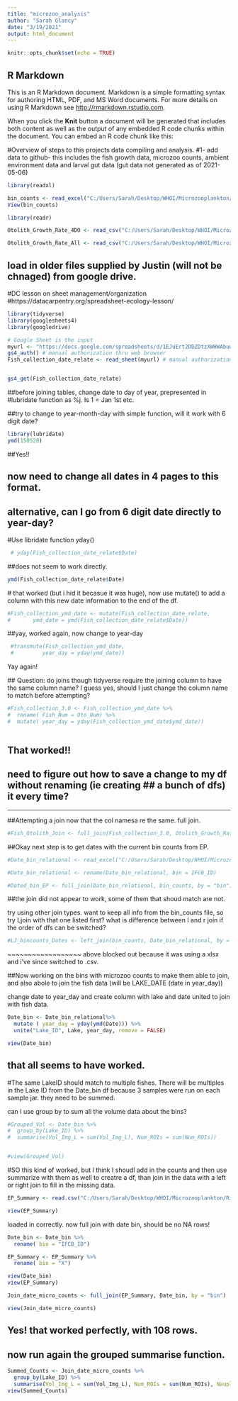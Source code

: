 ```yaml
---
title: "microzoo_analysis"
author: "Sarah Glancy"
date: "3/19/2021"
output: html_document
---
```


```r
knitr::opts_chunk$set(echo = TRUE)
```

## R Markdown

This is an R Markdown document. Markdown is a simple formatting syntax for authoring HTML, PDF, and MS Word documents. For more details on using R Markdown see <http://rmarkdown.rstudio.com>.

When you click the **Knit** button a document will be generated that includes both content as well as the output of any embedded R code chunks within the document. You can embed an R code chunk like this:

#Overview of steps to this projects data compiling and analysis. 
#1- add data to github- this includes the fish growth data, microzoo counts, ambient environment data and larval gut data (gut data not generated as of 2021-05-06)

```r

library(readxl)

bin_counts <- read_excel("C:/Users/Sarah/Desktop/WHOI/Microzooplankton/binCounts_20210506.xlsx")
View(bin_counts)

library(readr)

Otolith_Growth_Rate_4DO <- read_csv("C:/Users/Sarah/Desktop/WHOI/Microzooplankton/Otolith_Growth_Rate_4DO.csv")

Otolith_Growth_Rate_All <- read_csv("C:/Users/Sarah/Desktop/WHOI/Microzooplankton/Otolith_Growth_Rate_all.csv")

```

## load in older files supplied by Justin (will not be chnaged) from google drive. 

#DC lesson on sheet management/organization
#https://datacarpentry.org/spreadsheet-ecology-lesson/

```r
library(tidyverse)
library(googlesheets4)
library(googledrive)

# Google Sheet is the input
myurl <- "https://docs.google.com/spreadsheets/d/1EJuErt2DDZDtzXWHWAbuwS9ptBaA1lkPDLeeiBQg-KU/edit?usp=sharing" # url for googlesheet
gs4_auth() # manual authorization thru web browser
Fish_collection_date_relate <- read_sheet(myurl) # manual authorization thru web browser


gs4_get(Fish_collection_date_relate)

```

##before joining tables, change date to day of year, prepresented in #lubridate function as %j. Is 1 = Jan 1st etc. 

##try to change to year-month-day with simple function, will it work with 6 digit date?
```r
library(lubridate)
ymd(150520)
```

##Yes!!

## now need to change all dates in 4 pages to this format. 
## alternative, can I go from 6 digit date directly to year-day?
     

#Use libridate function yday() 

```r
 # yday(Fish_collection_date_relate$Date)
```
  ##does not seem to work directly.
  
```r

ymd(Fish_collection_date_relate$Date)
```
  # that worked (but i hid it becasue it was huge), now use mutate() to add a column with this new date information to the end of the df. 
  
```r
#Fish_collection_ymd_date <- mutate(Fish_collection_date_relate, 
#       ymd_date = ymd(Fish_collection_date_relate$Date))
```
  ##yay, worked again, now change to year-day
  
```r

 #transmute(Fish_collection_ymd_date, 
 #         year_day = yday(ymd_date))
```
  Yay again!
  
  ## Question: do joins though tidyverse require the joining column to have the same column name? I guess yes, should I just change the column name to match before attempting?
  
```r
#Fish_collection_3.0 <- Fish_collection_ymd_date %>%
#  rename( Fish_Num = Oto_Num) %>% 
#  mutate( year_day = yday(Fish_collection_ymd_date$ymd_date))
  

```
  
## That worked!!
## need to figure out how to save a change to my df without renaming (ie creating ## a bunch of dfs) it every time? 

-----------------------------------------------

##Attempting a join now that the col namesa re the same. full join. 

```r
#Fish_Otolith_Join <- full_join(Fish_collection_3.0, Otolith_Growth_Rate_all, by = "Fish_Num")

```

##Okay next step is to get dates with the current bin counts from EP. 

```r
#Date_bin_relational <- read_excel("C:/Users/Sarah/Desktop/WHOI/Microzooplankton/Date_bin_relational.xlsx")

#Date_bin_relational <- rename(Date_bin_relational, bin = IFCB_ID)

#Dated_bin_EP <- full_join(Date_bin_relational, bin_counts, by = "bin")

```

##the join did not appear to work, some of them that shoud match are not. 

try using other join types. want to keep all info from the bin_counts file, so try Ljoin with that one listed first? what is difference between l and r join if the order of dfs can be switched?


```r
#LJ_bincounts_Dates <- left_join(bin_counts, Date_bin_relational, by = "bin")
```

~~~~~~~~~~~~~~~~~~
above blocked out because it was using a xlsx and i've since switched to .csv. 

##Now working on the bins with microzoo counts to make them able to join, and also abole to join the fish data (will be LAKE_DATE (date in year_day))

change date to year_day and create column with lake and date united to join with fish data.  


```r

Date_bin <- Date_bin_relational%>%
  mutate ( year_day = yday(ymd(Date))) %>%
  unite("Lake_ID", Lake, year_day, remove = FALSE)

view(Date_bin)

```


## that all seems to have worked. 

#The same LakeID should match to multiple fishes. There will be multiples in the Lake ID from the Date_bin df because 3 samples were run on each sample jar. they need to be summed.

can I use group by to sum all the volume data about the bins?

```r
#Grouped_Vol <- Date_bin %>%
#  group_by(Lake_ID) %>%
#  summarise(Vol_Img_L = sum(Vol_Img_L), Num_ROIs = sum(Num_ROIs))


#view(Grouped_Vol)
```

#SO this kind of worked, but I think I shoudl add in the counts and then use summarize with them as well to creatre a df, than join in the data with a left or right join to fill  in the missing data. 

```r
EP_Summary <- read.csv("C:/Users/Sarah/Desktop/WHOI/Microzooplankton/RiverHerring_microzooplankton/summary_EP_05062021.csv")

view(EP_Summary)

```

loaded in correctly. now full join with date bin, should be no NA rows!

```r

Date_bin <- Date_bin %>%
  rename( bin = "IFCB_ID")

EP_Summary <- EP_Summary %>%
  rename( bin = "X")

view(Date_bin)
view(EP_Summary)

Join_date_micro_counts <- full_join(EP_Summary, Date_bin, by = "bin")

view(Join_date_micro_counts)

```

## Yes! that worked perfectly, with 108 rows. 

## now run again the grouped summarise function. 

```r
Summed_Counts <- Join_date_micro_counts %>%
  group_by(Lake_ID) %>%
  summarise(Vol_Img_L = sum(Vol_Img_L), Num_ROIs = sum(Num_ROIs), Nauplii = sum(Nauplii), Karatella = sum(Karatella), Polyarthra = sum(Polyarthra), Asplanchna = sum(Asplanchna), Tricocera = sum(Tricocera), Mallomonas = sum(Mallomonas))
view(Summed_Counts)


```









